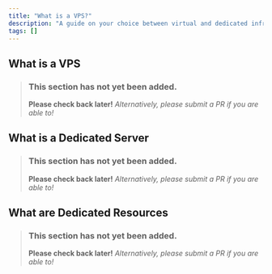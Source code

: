 ```yaml
---
title: "What is a VPS?"
description: "A guide on your choice between virtual and dedicated infrastructure."
tags: []
---
```

<v comment="Note that this is in addition to the getting ready article which explains determining requirements" />

## What is a VPS
> ### This section has not yet been added.
> **Please check back later!** *Alternatively, please submit a PR if you are able to!*

## What is a Dedicated Server
> ### This section has not yet been added.
> **Please check back later!** *Alternatively, please submit a PR if you are able to!*

## What are Dedicated Resources
> ### This section has not yet been added.
> **Please check back later!** *Alternatively, please submit a PR if you are able to!*
